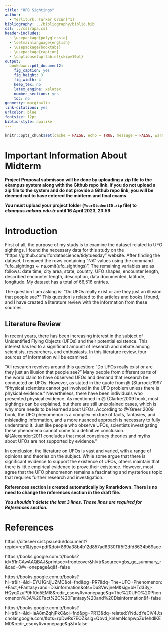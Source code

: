 ```yaml
---
title: "UFO Sightings"
author: 
  - Yerliturk, Turker Orcun[^1]
bibliography: ../bibliography/biblio.bib
csl: ../csl/apa.csl
header-includes:
  - \usepackage{polyglossia}
  - \setmainlanguage{english}
  - \usepackage{booktabs}
  - \usepackage{caption} 
  - \captionsetup[table]{skip=10pt}
output:
  bookdown::pdf_document2:
    fig_caption: yes
    fig_height: 3
    fig_width: 4
    keep_tex: no
    latex_engine: xelatex
    number_sections: yes
    toc: no
geometry: margin=1in
link-citations: yes
urlcolor: blue
fontsize: 12pt
biblio-style: apalike
---
```

```r
knitr::opts_chunk$set(cache = FALSE, echo = TRUE, message = FALSE, warning = FALSE)
```

<!-- ======================================================================= -->
<!-- ============================== FOOTNOTES ============================== -->
<!-- ======================================================================= -->
[^1]: 20080506, [Github Repo](https://github.com/orcunyerliturk/midterm)

# Important Information About Midterm

\colorbox{BurntOrange}{WRITE YOUR GITHUB REPO LINK ON LINE 35 IN THIS FILE!}

**Project Proposal submisson will be done by uploading a zip file to the ekampus system along with the Github repo link. If you do not upload a zip file to the system and do not provide a Github repo link, you will be deemed not to have entered the midterm and final exams.**

**You must upload your project folder (`YourStudentID.zip` file) to *ekampus.ankara.edu.tr* until 16 April 2023, 23:59.**

\colorbox{WildStrawberry}{Read the README.md file in the project folder for more information.}

# Introduction
First of all, the purpose of my study is to examine the dataset related to UFO sightings. I found the necessary data for this study on the "https://github.com/rfordatascience/tidytuesday" website. After finding the dataset, I removed the rows containing "NA" values using the command "ufo_sightings <- na.omit(ufo_sightings)". The remaining variables are as follows: date time, city area, state, country, UFO shapes, encounter length, described encounter length, description, data documented, latitude, longitude. My dataset has a total of 66,516 entries.

The question I am asking is: "Do UFOs really exist or are they just an illusion that people see?" This question is related to the articles and books I found, and I have created a literature review with the information from these sources.

## Literature Review

In recent years, there has been increasing interest in the subject of Unidentified Flying Objects (UFOs) and their potential existence. This interest has led to a significant amount of research and debate among scientists, researchers, and enthusiasts. In this literature review, four sources of information will be examined.

"All research revolves around this question: “Do UFOs really exist or are they just an illusion that people see?” Many people from different parts of the world claim to have observed UFOs and demand that research be conducted on UFOs. However, as stated in the quote from @ {Sturrock:1997 "Physical scientists cannot get involved in the UFO problem unless there is physical evidence." Nevertheless, there have been individuals who presented physical evidence. As mentioned in @ {Clarke:2009 book, most sightings can be explained, but there are still unexplained cases, which is why more needs to be learned about UFOs. According to @{Greer:2009 book, the UFO phenomenon is a complex mixture of facts, fantasies, and misleading information, and a more nuanced approach is necessary to fully understand it. Just like people who observe UFOs, scientists investigating these phenomena cannot come to a definitive conclusion. @{Alexander:2011 concludes that most conspiracy theories and myths about UFOs are not supported by evidence."

In conclusion, the literature on UFOs is vast and varied, with a range of opinions and theories on the subject. While some argue that there is significant evidence to support the existence of UFOs, others maintain that there is little empirical evidence to prove their existence. However, most agree that the UFO phenomenon remains a fascinating and mysterious topic that requires further research and investigation.




**References section is created automatically by Rmarkdown. There is no need to change the references section in the draft file.**

**_You shouldn't delete the last 3 lines. Those lines are required for References section._**

\newpage
# References {#references}
<div id="refs"></div>

https://citeseerx.ist.psu.edu/document?repid=rep1&type=pdf&doi=869a38b4b12d857ad6330f1f5f2dfd8634b69aee

https://books.google.com.tr/books?id=51nCAwAAQBAJ&printsec=frontcover&hl=tr&source=gbs_ge_summary_r&cad=0#v=onepage&q&f=false

https://books.google.com.tr/books?hl=tr&lr=&id=EYU1GrJjUZMC&oi=fnd&pg=PR7&dq=The+UFO+Phenomenon:+Fact,+Fantasy+and+Disinformation&ots=Du8VevjneM&sig=bHTd33yj-HQyq0zuP9hf0d5EMI8&redir_esc=y#v=onepage&q=The%20UFO%20Phenomenon%3A%20Fact%2C%20Fantasy%20and%20Disinformation&f=false

https://books.google.com.tr/books?hl=tr&lr=&id=IaA8mZqhjPkC&oi=fnd&pg=PR13&dq=related:YNdJdYeCiV4J:scholar.google.com/&ots=rpDwRs7EOZ&sig=Qbvd_knIemNchpwpZu1ehdIKEM0&redir_esc=y#v=onepage&q&f=false
